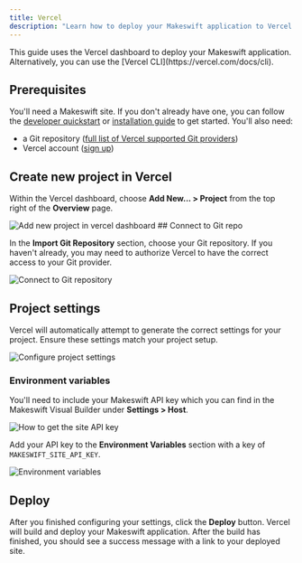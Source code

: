 ```yaml
---
title: Vercel
description: "Learn how to deploy your Makeswift application to Vercel."
---
```


<Info>
  This guide uses the Vercel dashboard to deploy your Makeswift application.
  Alternatively, you can use the [Vercel CLI](https://vercel.com/docs/cli).
</Info>

## Prerequisites

You'll need a Makeswift site. If you don't already have one, you can follow the [developer quickstart](/developer/quickstart) or [installation guide](/developer/app-router/installation) to get started. You'll also need:

- a Git repository ([full list of Vercel supported Git providers](https://vercel.com/docs/deployments/git))
- Vercel account ([sign up](https://vercel.com/signup))

## Create new project in Vercel

Within the Vercel dashboard, choose **Add New... > Project** from the top right of the **Overview** page.

<Frame>
  <img
    src="/images/developer/deploying/vercel/add-new-project.jpeg"
    alt="Add new project in vercel dashboard"
  />
</Frame>
## Connect to Git repo

In the **Import Git Repository** section, choose your Git repository. If you haven't already, you may need to authorize Vercel to have the correct access to your Git provider.

<Frame>
  <img
    src="/images/developer/deploying/vercel/connect-git-repo.jpeg"
    alt="Connect to Git repository"
  />
</Frame>

## Project settings

Vercel will automatically attempt to generate the correct settings for your project. Ensure these settings match your project setup.

<Frame>
  <img
    src="/images/developer/deploying/vercel/project-settings.jpeg"
    alt="Configure project settings"
  />
</Frame>

### Environment variables

You'll need to include your Makeswift API key which you can find in the Makeswift Visual Builder under **Settings > Host**.

<Frame>
  <img src="/images/site-api-key.gif" alt="How to get the site API key" />
</Frame>

Add your API key to the **Environment Variables** section with a key of `MAKESWIFT_SITE_API_KEY`.

<Frame>
  <img
    src="/images/developer/deploying/vercel/environment-variables.jpeg"
    alt="Environment variables"
  />
</Frame>

## Deploy

After you finished configuring your settings, click the **Deploy** button. Vercel will build and deploy your Makeswift application. After the build has finished, you should see a success message with a link to your deployed site.
